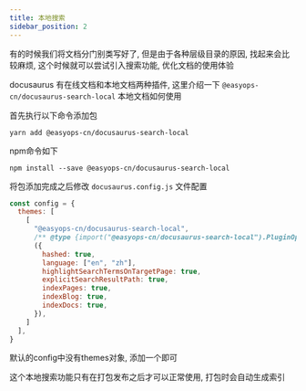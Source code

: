 ```yaml
---
title: 本地搜索
sidebar_position: 2
---
```


有的时候我们将文档分门别类写好了, 但是由于各种层级目录的原因, 找起来会比较麻烦, 这个时候就可以尝试引入搜索功能, 优化文档的使用体验

docusaurus 有在线文档和本地文档两种插件, 这里介绍一下 `@easyops-cn/docusaurus-search-local` 本地文档如何使用

首先执行以下命令添加包

```shell
yarn add @easyops-cn/docusaurus-search-local
```

npm命令如下

```shell
npm install --save @easyops-cn/docusaurus-search-local
```

将包添加完成之后修改 `docusaurus.config.js` 文件配置

```js
const config = {
  themes: [
    [
      "@easyops-cn/docusaurus-search-local",
      /** @type {import("@easyops-cn/docusaurus-search-local").PluginOptions} */
      ({
        hashed: true,
        language: ["en", "zh"],
        highlightSearchTermsOnTargetPage: true,
        explicitSearchResultPath: true,
        indexPages: true,
        indexBlog: true,
        indexDocs: true,
      }),
    ]
  ],
}
```

默认的config中没有themes对象, 添加一个即可

这个本地搜索功能只有在打包发布之后才可以正常使用, 打包时会自动生成索引
